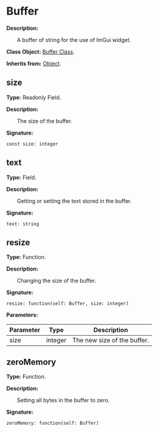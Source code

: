 # Buffer

**Description:**

&emsp;&emsp;A buffer of string for the use of ImGui widget.

**Class Object:** [Buffer Class](/docs/api/Class%20Object/Buffer).

**Inherits from:** [Object](/docs/api/Class/Object).

## size

**Type:** Readonly Field.

**Description:**

&emsp;&emsp;The size of the buffer.

**Signature:**
```tl
const size: integer
```

## text

**Type:** Field.

**Description:**

&emsp;&emsp;Getting or setting the text stored in the buffer.

**Signature:**
```tl
text: string
```

## resize

**Type:** Function.

**Description:**

&emsp;&emsp;Changing the size of the buffer.

**Signature:**
```tl
resize: function(self: Buffer, size: integer)
```

**Parameters:**

| Parameter | Type | Description |
| --- | --- | --- |
| size | integer | The new size of the buffer. |

## zeroMemory

**Type:** Function.

**Description:**

&emsp;&emsp;Setting all bytes in the buffer to zero.

**Signature:**
```tl
zeroMemory: function(self: Buffer)
```